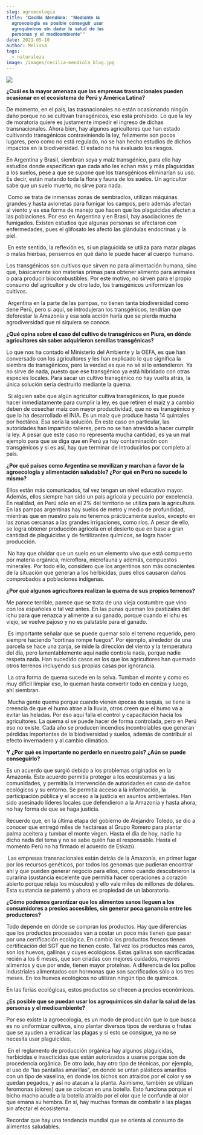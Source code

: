 ```yaml
---
slug: agroecologia
title: "𝐂𝐞𝐜𝐢𝐥𝐢𝐚 𝐌𝐞𝐧𝐝𝐢𝐨𝐥𝐚: ❞𝐌𝐞𝐝𝐢𝐚𝐧𝐭𝐞 𝐥𝐚
  𝐚𝐠𝐫𝐨𝐞𝐜𝐨𝐥𝐨𝐠𝐢́𝐚 𝐞𝐬 𝐩𝐨𝐬𝐢𝐛𝐥𝐞 𝐜𝐨𝐧𝐬𝐞𝐠𝐮𝐢𝐫 𝐮𝐬𝐚𝐫
  𝐚𝐠𝐫𝐨𝐪𝐮𝐢́𝐦𝐢𝐜𝐨𝐬 𝐬𝐢𝐧 𝐝𝐚𝐧̃𝐚𝐫 𝐥𝐚 𝐬𝐚𝐥𝐮𝐝 𝐝𝐞 𝐥𝐚𝐬
  𝐩𝐞𝐫𝐬𝐨𝐧𝐚𝐬 𝐲 𝐞𝐥 𝐦𝐞𝐝𝐢𝐨𝐚𝐦𝐛𝐢𝐞𝐧𝐭𝐞❞"
date: 2021-05-10
author: Melissa
tags:
  - naturaleza
image: /images/cecilia-mendiola_blog.jpg
---
```

![](/images/cecilia-mendiola_blog.jpg)

**¿Cuál es la mayor amenaza que las empresas trasnacionales pueden ocasionar en el ecosistema de Perú y América Latina?**

De momento, en el país, las trasnacionales no están ocasionando ningún daño porque no se cultivan transgénicos, eso está prohibido. Lo que la ley de moratoria quiere es justamente impedir el ingreso de dichas transnacionales. Ahora bien, hay algunos agricultores que han estado cultivando transgénicos contraviniendo la ley, felizmente son pocos lugares, pero como no está regulado, no se han hecho estudios de dichos impactos en la biodiversidad. El estado no ha evaluado los riesgos.

En Argentina y Brasil, siembran soya y maíz transgénico, para ello hay estudios donde especifican que cada año les echan más y más plaguicidas a los suelos, pese a que se supone que los transgénicos eliminarían su uso. Es decir, están matando toda la flora y fauna de los suelos. Un agricultor sabe que un suelo muerto, no sirve para nada.

 Como se trata de inmensas zonas de sembradíos, utilizan máquinas grandes y hasta avionetas para fumigar los campos, pero además afectan al viento y es esa forma de manejo que hacen que los plaguicidas afecten a las poblaciones. Por eso en Argentina y en Brasil, hay asociaciones de fumigados. Existen estudios que algunas personas se afectaron con enfermedades, pues el glifosato les afectó las glándulas endocrinas y la piel.

 En este sentido, la reflexión es, si un plaguicida se utiliza para matar plagas o malas hierbas, pensemos en qué daño le puede hacer al cuerpo humano.

Los transgénicos son cultivos que sirven no para alimentación humana, sino que, básicamente son materias primas para obtener alimento para animales o para producir biocombustibles. Por este motivo, no sirven para el propio consumo del agricultor y de otro lado, los transgénicos uniformizan los cultivos.

 Argentina en la parte de las pampas, no tienen tanta biodiversidad como tiene Perú, pero si aquí, se introdujeran los transgénicos, tendrían que deforestar la Amazonía y esa sola acción haría que se pierda mucha agrodiversidad que ni siquiera se conoce.



**¿Qué opina sobre el caso del cultivo de transgénicos en Piura, en dónde agricultores sin saber adquirieron semillas transgénicas?**

Lo que nos ha contado el Ministerio del Ambiente y la OEFA, es que han conversado con los agricultores y les han explicado lo que significa la siembra de transgénicos, pero la verdad es que no sé si lo entendieron. Ya no sirve de nada, puesto que ese transgénico ya está hibridado con otras especies locales. Para sacar un cultivo transgénico no hay vuelta atrás, la única solución sería destruirlo mediante la quema.

 Si alguien sabe que algún agricultor cultiva transgénicos, lo que puede hacer inmediatamente para cumplir la ley, es que retiren el maíz y a cambio deben de cosechar maíz con mayor productividad, que no es transgénico y que lo ha desarrollado el INIA. Es un maíz que produce hasta 14 quintales por hectárea. Esa sería la solución. En este caso en particular, las autoridades han impartido talleres, pero no se han atrevido a hacer cumplir la ley. A pesar que este caso no representa mucha cantidad, es ya un mal ejemplo para que se diga que en Perú ya hay contaminación con transgénicos y si es así, hay que terminar de introducirlos por completo al país.



**¿Por qué países como Argentina se movilizan y marchan a favor de la agroecología y alimentación saludable? ¿Por qué en Perú no sucede lo mismo?**

Ellos están más comunicados, tal vez tengan un nivel educativo mayor. Además, ellos siempre han sido un país agrícola y pecuario por excelencia. En realidad, en Perú sólo en el 2% del territorio se utiliza para la agricultura. En las pampas argentinas hay suelos de metro y medio de profundidad, mientras que en nuestro país no tenemos prácticamente suelos, excepto en las zonas cercanas a las grandes irrigaciones, como ríos. A pesar de ello, se logra obtener producción agrícola en el desierto que en base a gran cantidad de plaguicidas y de fertilizantes químicos, se logra hacer producción.

 No hay que olvidar que un suelo es un elemento vivo que está compuesto por materia orgánica, microflora, microfauna y además, compuestos minerales. Por todo ello, considero que los argentinos son más conscientes de la situación que generan a los herbicidas, pues ellos causaron daños comprobados a poblaciones indígenas.



**¿Por qué algunos agricultores realizan la quema de sus propios terrenos?**

Me parece terrible, parece que se trata de una vieja costumbre que vino con los españoles o tal vez antes. En las punas queman los pastizales del ichu para que renazca y alimente a su ganado, porque cuando el ichu es viejo, se vuelve pajoso y no es palatable para el ganado.

 Es importante señalar que se puede quemar solo el terreno requerido, pero siempre haciendo “cortinas rompe fuegos”. Por ejemplo, alrededor de una parcela se hace una zanja, se mide la dirección del viento y la temperatura del día, pero lamentablemente aquí nadie controla nada, porque nadie respeta nada. Han sucedido casos en los que los agricultores han quemado otros terrenos incluyendo sus propias casas por ignorancia.

 La otra forma de quema sucede en la selva. Tumban el monte y como es muy difícil limpiar eso, lo queman hasta convertir todo en ceniza y luego, ahí siembran.

 Mucha gente quema porque cuando vienen épocas de sequía, se tiene la creencia de que el humo atrae a la lluvia, otros creen que el humo va a evitar las heladas. Por eso aquí falla el control y capacitación hacia los agricultores. La quema sí se puede hacer de forma controlada, pero en Perú eso no existe. Cada año se producen incendios incontrolables que generan pérdidas importantes de la biodiversidad y suelos, además de contribuir al efecto invernadero y al cambio climático.



**Y ¿Por qué es importante no perderlo en nuestro país? ¿Aún se puede conseguirlo?**

Es un acuerdo que surgió debido a los problemas originados en la Amazonía. Este acuerdo permitía proteger a los ecosistemas y a las comunidades, y permitía la intervención de autoridades en caso de daños ecológicos y su entorno. Se permitía acceso a la información, la participación pública y el acceso a la justicia en asuntos ambientales. Han sido asesinado líderes locales que defendieron a la Amazonía y hasta ahora, no hay forma de que se haga justicia.

Recuerdo que, en la última etapa del gobierno de Alejandro Toledo, se dio a conocer que entregó miles de hectáreas al Grupo Romero para plantar palma aceitera y tumbar el monte virgen. Hasta el día de hoy, nadie ha dicho nada del tema y no se sabe quién fue el responsable. Hasta el momento Perú no ha firmado el acuerdo de Eskazú.

 Las empresas transnacionales están detrás de la Amazonía, en primer lugar por los recursos genéticos, por todos los genomas que pudieran encontrar ahí y que pueden generar negocio para ellos, como cuando descubrieron la curarina (sustancia excelente que permitía hacer operaciones a corazón abierto porque relaja los músculos) y ello vale miles de millones de dólares. Esta sustancia se patentó y ahora es propiedad de un laboratorio.



**¿Cómo podemos garantizar que los alimentos sanos lleguen a los consumidores a precios accesibles, sin generar poca ganancia entre los productores?**

Todo depende en dónde se compran los productos. Hay que diferencias que los productos procesados van a costar un poco más tienen que pasar por una certificación ecológica. En cambio los productos frescos tienen certificación del SGT que no tienen costo. Tal vez los productos más caros, son los huevos, gallinas y cuyes ecológicos. Estas gallinas son sacrificadas recién a los 6 meses, que son criadas con mejores cuidados, mejores alimentos y que por ende, tienen mayor proteínas. A diferencia de los pollos industriales alimentados con hormonas que son sacrificados sólo a los tres meses. En los huevos ecológicos no utilizan ningún tipo de químicos.

En las ferias ecológicas, estos productos se ofrecen a precios económicos.



**¿Es posible que se puedan usar los agroquímicos sin dañar la salud de las personas y el medioambiente?**

Por eso existe la agroecología, es un modo de producción que lo que busca es no uniformizar cultivos, sino plantar diversos tipos de verduras o frutas que se ayuden a erradicar las plagas y si esto se consigue, ya no se necesita usar plaguicidas.

 En el reglamento de producción orgánica hay algunos plaguicidas, herbicidas e insecticidas que están autorizados a usarse porque son de procedencia orgánica. De otro lado, hay otro tipo de técnicas, por ejemplo, el uso de “las pantallas amarillas”, en donde se untan plásticos amarillos con un tipo de vaselina, en donde los bichos son atraídos por el color y se quedan pegados, y así no atacan a la planta. Asimismo, también se utilizan feromonas (olores) que se colocan en una botella. Esto funciona porque el bicho macho acude a la botella atraído por el olor que le confunde al olor que emana su hembra. En sí, hay muchas formas de combatir a las plagas sin afectar el ecosistema.

Recordar que hay una tendencia mundial que se orienta al consumo de alimentos saludables.
